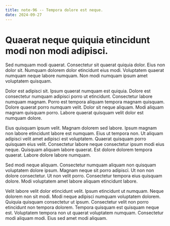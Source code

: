 ```yaml
---
title: note-96 -- Tempora dolore est neque.
date: 2024-09-27
---
```


# Quaerat neque quiquia etincidunt modi non modi adipisci.

Sed numquam modi quaerat. Consectetur sit quaerat quiquia dolor. Eius non dolor sit. Numquam dolorem dolor etincidunt eius modi. Voluptatem quaerat numquam neque labore numquam. Non modi numquam ipsum amet voluptatem quisquam.

Dolor est adipisci sit. Ipsum quaerat numquam est quiquia. Dolore est consectetur numquam adipisci porro ut etincidunt. Consectetur labore numquam magnam. Porro est tempora aliquam tempora magnam quisquam. Dolore quaerat porro numquam velit. Dolor sit neque aliquam. Modi aliquam magnam quisquam porro. Labore quaerat quisquam velit dolor est numquam dolore.

Eius quisquam ipsum velit. Magnam dolorem sed labore. Ipsum magnam non labore etincidunt labore est numquam. Eius ut tempora non. Ut aliquam adipisci velit amet adipisci est voluptatem. Quaerat quisquam porro quisquam eius velit. Consectetur labore neque consectetur ipsum modi eius neque. Quisquam aliquam labore quaerat. Est dolore dolorem tempora quaerat. Labore dolore labore numquam.

Sed modi neque aliquam. Consectetur numquam aliquam non quisquam voluptatem dolore ipsum. Magnam neque sit porro adipisci. Ut non non dolore consectetur. Ut non velit porro. Consectetur tempora eius quisquam dolore. Modi voluptatem amet labore aliquam etincidunt labore.

Velit labore velit dolor etincidunt velit. Ipsum etincidunt ut numquam. Neque dolorem non sit modi. Modi neque adipisci numquam voluptatem dolorem. Quiquia quisquam consectetur ut ipsum. Consectetur velit non porro etincidunt non tempora dolorem. Tempora quisquam est quisquam neque est. Voluptatem tempora non ut quaerat voluptatem numquam. Consectetur modi aliquam modi. Eius sed amet modi aliquam.

